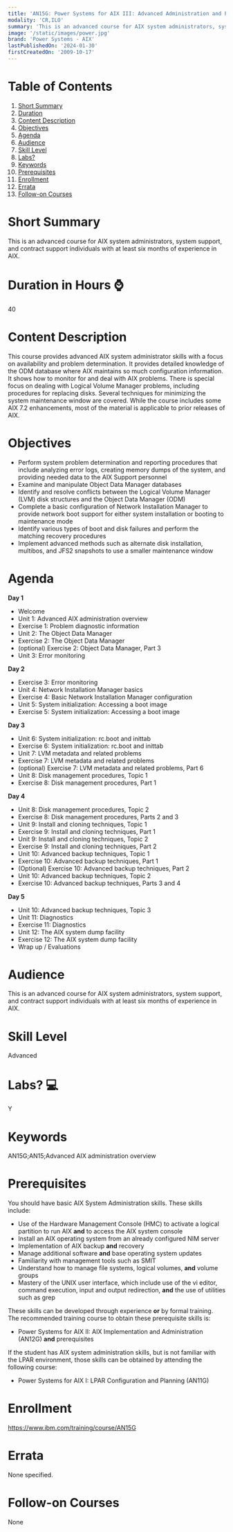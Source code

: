 ```yaml
---
title: 'AN15G: Power Systems for AIX III: Advanced Administration and Problem Determination'
modality: 'CR,ILO'
summary: 'This is an advanced course for AIX system administrators, system support, and contract support individuals with at least six months of experience in AIX.'
image: '/static/images/power.jpg'
brand: 'Power Systems - AIX'
lastPublishedOn: '2024-01-30'
firstCreatedOn: '2009-10-17'
---
```

# Table of Contents
1.  [Short Summary](#short-summary)
2.  [Duration](#duration-in-hours-)
3.  [Content Description](#content-description)
4.  [Objectives](#objectives)
5.  [Agenda](#agenda)
6.  [Audience](#audience)
7.  [Skill Level](#skill-level)
8.  [Labs?](#labs-)
9.  [Keywords](#keywords)
10. [Prerequisites](#prerequisites)
11. [Enrollment](#enrollment)
12. [Errata](#errata)
13. [Follow-on Courses](#follow-on-courses)

# Short Summary
This is an advanced course for AIX system administrators, system support, and contract support individuals with at least six months of experience in AIX.

# Duration in Hours ⌚
40

# Content Description
This course provides advanced AIX system administrator skills with a focus on availability and problem determination. It provides detailed knowledge of the ODM database where AIX maintains so much configuration information. It shows how to monitor for and deal with AIX problems. There is special focus on dealing with Logical Volume Manager problems, including procedures for replacing disks. Several techniques for minimizing the system maintenance window are covered. While the course includes some AIX 7.2 enhancements, most of the material is applicable to prior releases of AIX.



# Objectives
* Perform system problem determination and reporting procedures that include analyzing error logs, creating memory dumps of the system, and providing needed data to the AIX Support personnel
* Examine and manipulate Object Data Manager databases
* Identify and resolve conflicts between the Logical Volume Manager (LVM) disk structures and the Object Data Manager (ODM)
* Complete a basic configuration of Network Installation Manager to provide network boot support for either system installation or booting to maintenance mode
* Identify various types of boot and disk failures and perform the matching recovery procedures
* Implement advanced methods such as alternate disk installation, multibos, and JFS2 snapshots to use a smaller maintenance window


# Agenda
**Day 1**

* Welcome
* Unit 1: Advanced AIX administration overview
* Exercise 1: Problem diagnostic information
* Unit 2: The Object Data Manager
* Exercise 2: The Object Data Manager
* (optional) Exercise 2: Object Data Manager, Part 3
* Unit 3: Error monitoring

**Day 2**

* Exercise 3: Error monitoring
* Unit 4: Network Installation Manager basics
* Exercise 4: Basic Network Installation Manager configuration
* Unit 5: System initialization: Accessing a boot image
* Exercise 5: System initialization: Accessing a boot image

**Day 3**

* Unit 6: System initialization: rc.boot and inittab
* Exercise 6: System initialization: rc.boot and inittab
* Unit 7: LVM metadata and related problems
* Exercise 7: LVM metadata and related problems
* (optional) Exercise 7: LVM metadata and related problems, Part 6
* Unit 8: Disk management procedures, Topic 1
* Exercise 8: Disk management procedures, Part 1

**Day 4**

* Unit 8: Disk management procedures, Topic 2
* Exercise 8: Disk management procedures, Parts 2 and 3
* Unit 9: Install and cloning techniques, Topic 1
* Exercise 9: Install and cloning techniques, Part 1
* Unit 9: Install and cloning techniques, Topic 2
* Exercise 9: Install and cloning techniques, Part 2
* Unit 10: Advanced backup techniques, Topic 1
* Exercise 10: Advanced backup techniques, Part 1
* (Optional) Exercise 10: Advanced backup techniques, Part 2
* Unit 10: Advanced backup techniques, Topic 2
* Exercise 10: Advanced backup techniques, Parts 3 and 4

**Day 5**

* Unit 10: Advanced backup techniques, Topic 3
* Unit 11: Diagnostics
* Exercise 11: Diagnostics
* Unit 12: The AIX system dump facility
* Exercise 12: The AIX system dump facility
* Wrap up / Evaluations


# Audience
This is an advanced course for AIX system administrators, system support, and contract support individuals with at least six months of experience in AIX.



# Skill Level
Advanced

# Labs? 💻
Y

# Keywords
AN15G;AN15;Advanced AIX administration overview

# Prerequisites
You should have basic AIX System Administration skills. These skills include:


* Use of the Hardware Management Console (HMC) to activate a logical partition to run AIX **and** to access the AIX system console
* Install an AIX operating system from an already configured NIM server
* Implementation of AIX backup **and** recovery
* Manage additional software **and** base operating system updates
* Familiarity with management tools such as SMIT
* Understand how to manage file systems, logical volumes, **and** volume groups
* Mastery of the UNIX user interface, which include use of the vi editor, command execution, input and output redirection, **and** the use of utilities such as grep


These skills can be developed through experience **or** by formal training. The recommended training course to obtain these prerequisite skills is:


* Power Systems for AIX II: AIX Implementation and Administration (AN12G) **and** prerequisites


If the student has AIX system administration skills, but is not familiar with the LPAR environment, those skills can be obtained by attending the following course:


* Power Systems for AIX I: LPAR Configuration and Planning (AN11G)


# Enrollment
https://www.ibm.com/training/course/AN15G

# Errata
None specified.

# Follow-on Courses
None

